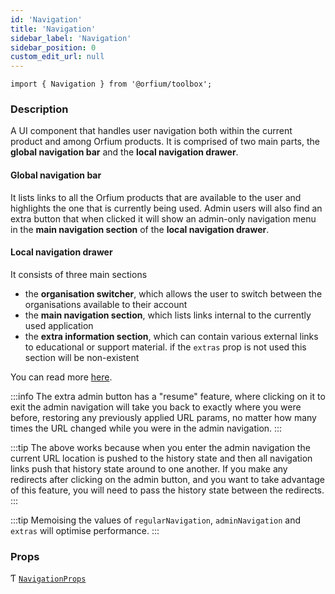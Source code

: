 ```yaml
---
id: 'Navigation'
title: 'Navigation'
sidebar_label: 'Navigation'
sidebar_position: 0
custom_edit_url: null
---
```



`import { Navigation } from '@orfium/toolbox';`

### Description

A UI component that handles user navigation both within the current product and among Orfium products. It is comprised of
two main parts, the **global navigation bar** and the **local navigation drawer**.

#### Global navigation bar

It lists links to all the Orfium products that are available to the user and highlights the one
that is currently being used. Admin users will also find an extra button that when clicked it will show an admin-only
navigation menu in the **main navigation section** of the **local navigation drawer**.

#### Local navigation drawer

It consists of three main sections
* the **organisation switcher**, which allows the user to switch between the organisations
available to their account
* the **main navigation section**, which lists links internal to the currently used application
* the **extra information section**, which can contain various external links to educational or support material. if the
`extras` prop is not used this section will be non-existent

You can read more [here](/docs/modules/UI/Navigation%20Component).

:::info
The extra admin button has a "resume" feature, where clicking on it to exit the admin navigation will take you back to exactly
where you were before, restoring any previously applied URL params, no matter how many times the URL changed while you were in the
admin navigation.
:::

:::tip
The above works because when you enter the admin navigation the current URL location is pushed to the history state and then all
navigation links push that history state around to one another.
If you make any redirects after clicking on the admin button, and you want to take advantage of this feature, you will
need to pass the history state between the redirects.
:::

:::tip
Memoising the values of `regularNavigation`, `adminNavigation` and `extras` will optimise performance.
:::

### Props

Ƭ [`NavigationProps`](../types/NavigationProps)

<Type />
